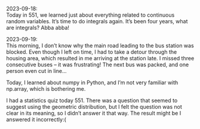 2023-09-18:  
Today in 551, we learned just about everything related to continuous random variables. It's time to do integrals again. It's been four years, what are integrals? Abba abba!

2023-09-19:  
This morning, I don't know why the main road leading to the bus station was blocked. Even though I left on time, I had to take a detour through the housing area, which resulted in me arriving at the station late. I missed three consecutive buses – it was frustrating! The next bus was packed, and one person even cut in line...  

Today, I learned about numpy in Python, and I'm not very familiar with np.array, which is bothering me.  

I had a statistics quiz today 551. There was a question that seemed to suggest using the geometric distribution, but I felt the question was not clear in its meaning, so I didn't answer it that way. The result might be I answered it incorrectly:(    
